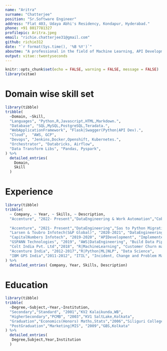 ```yaml
---
name: "Aritra"
surname: "Chatterjee"
position: "Sr.Software Engineer"
address: "Flat 403, Udaya Abhi's Residency, Kondapur, Hyderabad."
phone: +91 8017781327
profilepic: Aritra.jpeg
email: "richie.chatterjee31@gmail.com"
github: richie312
date: "`r format(Sys.time(), '%B %Y')`"
aboutme: "A professional in the field of Machine Learning, API Development, Data Engineering and Devops with a decade of experience."
output: vitae::twentyseconds
---
```


```r
knitr::opts_chunk$set(echo = FALSE, warning = FALSE, message = FALSE)
library(vitae)
```

# Domain wise skill set

```r
library(tibble)
tribble(
  ~Domain, ~Skill,
  "Languages", "Python,R,Javascript,HTML,Markdown.",
  "Database", "SQL,MySQL,PostgreSQL,Teradata.",
  "WebApplicationFramework", "Flask|Swagger(Python|API Dev).",
  "Cloud",  "AWS, GCP",
  "Devops", "Jenkins,Docker,Openshift, Kubernetes.",
  "Orchestrator", "Databricks, Airflow",
  "Data Transform Libs", "Pandas, Pyspark",
) %>% 
  detailed_entries(
    Domain,
    Skill
  )
```

# Experience

```r
library(tibble)
tribble(
  ~ Company, ~ Year, ~ Skills, ~ Description,
  "Accenture", "2022- Present","DataEngineering & Work Automation","Cobol to python migration, scheduling jobs using databricks. Work Automation using pipeline to update the databricks json, gcs bucket and other infrastructure related documents for end 2 end executuion of pipeine. Use of yml files to write CI|CD pipelines.",
  
  "Accenture", "2021- Present","DataEngineering","Sas to Python Migration,IRB Document Integration using python, Data Modelling & Dataquality using pyspark. AWS Lambda Deployment, Jenkins Pipeline, AWS Route 53, Spark Transformations along with Kafka|AWS Kinesis.",
  "Larsen & Toubro Infotech(S&P Global)", "2020-2021", "DataEngineering", "Planned, designed and implemented automated framework which takes json template as an input and applies spark transformation on dataset to generate the report in json which finally feeds the predefined tableau dashboard.",
  "CapitalNumbers Infotech", "2019-2020", "APIDevelopment", "Implemented Online Compiler for 14 different languages using sphere engine api, api creation (flask).",
  "GSPANN Technologies", "2019", "AWS|DataEngineering", "Build Data Pipeline for Google Analytics for client web application. Aws automation using boto3 with Python.",
  "Colt India Pvt. Ltd","2018", "R|MachineLearning", "Customer Churn management. Visualisation using leaflet and network graph.",
  "Accenture India", "2012-2017","R|Python|ML|NLP", "Data Science",
  "IBM GPS India","2011-2012", "ITIL", "Incident, Change and Problem Management."
) %>% 
  detailed_entries( Company, Year, Skills, Description)
```

# Education

```r
library(tibble)
tribble(
  ~Degree,~Subject,~Year,~Institution,
  "Secondary","Standard", "2001","KV2 Kalaikunda,WB",
  "HigherSecondary","PCMB", "2003","KV1 SaltLake,Kolkata",
  "Graduation","Economics(Honors) Maths,Stats","2006","Siliguri College, WB",
  "PostGraduation","Marketing|MIS", "2009","GBS,Kolkata"
) %>% 
  detailed_entries(
   Degree,Subject,Year,Institution
  )
```